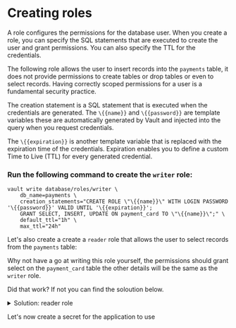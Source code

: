 # Creating roles

A role configures the permissions for the database user. When you create a role, you can specify 
the SQL statements that are executed to create the user and grant permissions. 
You can also specify the TTL for the credentials.

The following role allows the user to insert records into the `payments` table, it does not 
provide permissions to create tables or drop tables or even to select records. Having correctly 
scoped permissions for a user is a fundamental security practice.

The creation statement is a SQL statement that is executed when the credentials are generated. 
The `\{{name}}` and `\{{password}}` are template variables these are automatically generated by Vault
and injected into the query when you request credentials.

The `\{{expiration}}` is another template 
variable that is replaced with the expiration time of the credentials. Expiration enables you to 
define a custom Time to Live (TTL) for every generated credential.

### Run the following command to create the `writer` role:

```shell
vault write database/roles/writer \
    db_name=payments \
    creation_statements="CREATE ROLE \"\{{name}}\" WITH LOGIN PASSWORD '\{{password}}' VALID UNTIL '\{{expiration}}'; 
    GRANT SELECT, INSERT, UPDATE ON payment_card TO \"\{{name}}\";" \
    default_ttl="1h" \
    max_ttl="24h"
```


Let's also create a create a `reader` role that allows the user to select records from the `payments` table:

Why not have a go at writing this role yourself, the permissions should grant select on the `payment_card` table
the other details will be the same as the `writer` role.

Did that work? If not you can find the soloution below.

<p>
<details>
  <summary style=\{{ fontSize: '18px', color: 'rgb(84, 128, 178)', fontWeight: 'medium' }} >Solution: reader role</summary>


```shell
vault secrets enable -version=2 -path=secret kv
```

</details>
</p>

Let's now create a secret for the application to use
